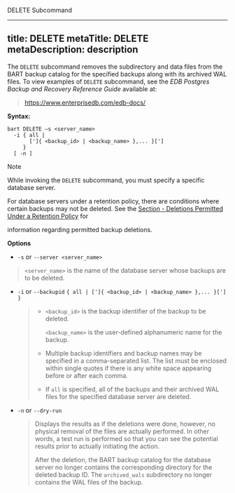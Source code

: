 <div id="delete">

<div class="index">

DELETE Subcommand

</div>

</div>

---
title: DELETE
metaTitle: DELETE
metaDescription: description
---

The `DELETE` subcommand removes the subdirectory and data files from the
BART backup catalog for the specified backups along with its archived
WAL files. To view examples of `DELETE` subcommand, see the *EDB
Postgres Backup and Recovery Reference Guide* available at:

> <https://www.enterprisedb.com/edb-docs/>

**Syntax:**

``` text
bart DELETE –s <server_name>
  -i { all |
       [']{ <backup_id> | <backup_name> },... }[']
     }
  [ -n ]
```

<div class="note">

<div class="title">

Note

</div>

While invoking the `DELETE` subcommand, you must specify a specific
database server.

</div>

For database servers under a retention policy, there are conditions
where certain backups may not be deleted. See the [Section - Deletions
Permitted Under a Retention
Policy](deletions_permitted_under_retention_policy) for

information regarding permitted backup deletions.

**Options**

  - `-s` or `--server <server_name>`

> `<server_name>` is the name of the database server whose backups are
> to be deleted.

  - `-i` or `--backupid` `{ all | [']{ <backup_id> | <backup_name> },...
    }['] }`
    
    >   - `<backup_id>` is the backup identifier of the backup to be
    >     deleted.
    >     
    >     `<backup_name>` is the user-defined alphanumeric name for the
    >     backup.
    > 
    >   - Multiple backup identifiers and backup names may be specified
    >     in a comma-separated list. The list must be enclosed within
    >     single quotes if there is any white space appearing before or
    >     after each comma.
    > 
    >   - If `all` is specified, all of the backups and their archived
    >     WAL files for the specified database server are deleted.

  - `-n` or `--dry-run`
    
    > Displays the results as if the deletions were done, however, no
    > physical removal of the files are actually performed. In other
    > words, a test run is performed so that you can see the potential
    > results prior to actually initiating the action.
    > 
    > After the deletion, the BART backup catalog for the database
    > server no longer contains the corresponding directory for the
    > deleted backup ID. The `archived_wals` subdirectory no longer
    > contains the WAL files of the backup.
